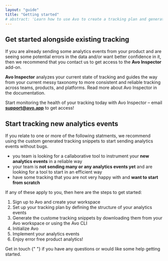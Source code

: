 ```yaml
---
layout: "guide"
title: "Getting started"
# abstract: 'Learn how to use Avo to create a tracking plan and generate high quality, actionable data.'
---
```



## <a name="get-started-alongside-existing-tracking"></a> Get started alongside existing tracking

If you are already sending some analytics events from your product and are seeing some potential errors in the data and/or want better confidence in it, then we recommend that you contact us to get access to the **Avo Inspector** add-on.

**Avo Inspector** analyzes your current state of tracking and guides the way from your current messy taxonomy to more consistent and reliable tracking across teams, products, and platforms. <Link href="/inspector"><a>Read more about Avo Inspector in the documentation</a></Link>.

Start monitoring the health of your tracking today with Avo Inspector – email **support@avo.app** to get access!

## <a name="start-tracking-new-events"></a> Start tracking new analytics events

If you relate to one or more of the following statments, we recommend using the custom generated tracking snippets to start sending analytics events without bugs.

- you team is looking for a callaborative tool to instrument your **new analytics events** in a reliable way
- your team is **not sending many or any analytics events yet** and are looking for a tool to start in an efficient way
- have some tracking that you are not very happy with and **want to start from scratch**

If any of these apply to you, then here are the steps to get started:

1. Sign up to Avo and create your <Link href="/workspace"><a>workspace</a></Link>
2. <Link href="/workspace/tracking-plan">
     <a>Set up your tracking plan</a>
   </Link> by defining the structure of your analytics events
3. Generate the custome tracking snippets by <Link href="/workspace/implement#avo-file"><a>downloading them from your Avo workspace</a></Link> or using the <Link href="/commands#quickstart"><a>Avo CLI</a></Link>
4. <Link href="/workspace/implement#init-avo">
     <a>Initialize Avo</a>
   </Link>
5. <Link href="/workspace/implement#implement-actions">
     <a>Implement your analytics events</a>
   </Link>
6. Enjoy error free product analytics!

<p>
  <Link href="/help/troubleshooting">
    <a>Get in touch</a>
  </Link>{" "}
  if you have any questions or would like some help getting started.
</p>
